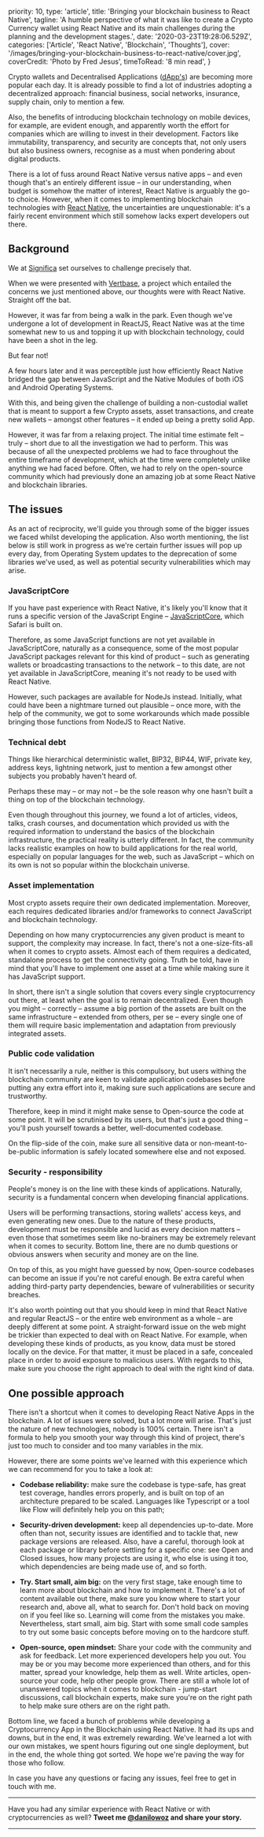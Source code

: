   priority: 10,
  type: 'article',
  title: 'Bringing your blockchain business to React Native',
  tagline:
    'A humble perspective of what it was like to create a Crypto Currency wallet using React Native and its main challenges during the planning and the development stages.',
  date: '2020-03-23T19:28:06.529Z',
  categories: ['Article', 'React Native', 'Blockchain', 'Thoughts'],
  cover: '/images/bringing-your-blockchain-business-to-react-native/cover.jpg',
  coverCredit: 'Photo by Fred Jesus',
  timeToRead: '8 min read',
}

Crypto wallets and Decentralised Applications ([dApp's](https://blockgeeks.com/guides/dapps/)) are becoming more popular each day. It is already possible to find a lot of industries adopting a decentralized approach: financial business, social networks, insurance, supply chain, only to mention a few.

Also, the benefits of introducing blockchain technology on mobile devices, for example, are evident enough, and apparently worth the effort for companies which are willing to invest in their development. Factors like immutability, transparency, and security are concepts that, not only users but also business owners, recognise as a must when pondering about digital products.

There is a lot of fuss around React Native versus native apps – and even though that's an entirely different issue – in our understanding, when budget is somehow the matter of interest, React Native is arguably the go-to choice. However, when it comes to implementing blockchain technologies with [React Native](https://reactnative.dev/), the uncertainties are unquestionable: it's a fairly recent environment which still somehow lacks expert developers out there.

## Background

We at [Significa](https://www.significa.co/) set ourselves to challenge precisely that.

When we were presented with [Vertbase](https://www.vertbase.com/), a project which entailed the concerns we just mentioned above, our thoughts were with React Native. Straight off the bat.

However, it was far from being a walk in the park. Even though we've undergone a lot of development in ReactJS, React Native was at the time somewhat new to us and topping it up with blockchain technology, could have been a shot in the leg.

But fear not!

A few hours later and it was perceptible just how efficiently React Native bridged the gap between JavaScript and the Native Modules of both iOS and Android Operating Systems.

With this, and being given the challenge of building a non-custodial wallet that is meant to support a few Crypto assets, asset transactions, and create new wallets – amongst other features – it ended up being a pretty solid App.

However, it was far from a relaxing project. The initial time estimate felt – truly – short due to all the investigation we had to perform. This was because of all the unexpected problems we had to face throughout the entire timeframe of development, which at the time were completely unlike anything we had faced before. Often, we had to rely on the open-source community which had previously done an amazing job at some React Native and blockchain libraries.

## The issues

As an act of reciprocity, we'll guide you through some of the bigger issues we faced whilst developing the application. Also worth mentioning, the list below is still work in progress as we're certain further issues will pop up every day, from Operating System updates to the deprecation of some libraries we've used, as well as potential security vulnerabilities which may arise.

### JavaScriptCore

If you have past experience with React Native, it's likely you'll know that it runs a specific version of the JavaScript Engine – [JavaScriptCore](https://developer.apple.com/documentation/javascriptcore), which Safari is built on.

Therefore, as some JavaScript functions are not yet available in JavaScriptCore, naturally as a consequence, some of the most popular JavaScript packages relevant for this kind of product – such as generating wallets or broadcasting transactions to the network – to this date, are not yet available in JavaScriptCore, meaning it's not ready to be used with React Native.

However, such packages are available for NodeJs instead. Initially, what could have been a nightmare turned out plausible – once more, with the help of the community, we got to some workarounds which made possible bringing those functions from NodeJS to React Native.

### Technical debt

Things like hierarchical deterministic wallet, BIP32, BIP44, WIF, private key, address keys, lightning network, just to mention a few amongst other subjects you probably haven't heard of.

Perhaps these may – or may not – be the sole reason why one hasn't built a thing on top of the blockchain technology.

Even though throughout this journey, we found a lot of articles, videos, talks, crash courses, and documentation which provided us with the required information to understand the basics of the blockchain infrastructure, the practical reality is utterly different. In fact, the community lacks realistic examples on how to build applications for the real world, especially on popular languages for the web, such as JavaScript – which on its own is not so popular within the blockchain universe.

### Asset implementation

Most crypto assets require their own dedicated implementation. Moreover, each requires dedicated libraries and/or frameworks to connect JavaScript and blockchain technology.

Depending on how many cryptocurrencies any given product is meant to support, the complexity may increase. In fact, there's not a one-size-fits-all when it comes to crypto assets. Almost each of them requires a dedicated, standalone process to get the connectivity going. Truth be told, have in mind that you'll have to implement one asset at a time while making sure it has JavaScript support.

In short, there isn't a single solution that covers every single cryptocurrency out there, at least when the goal is to remain decentralized. Even though you might – correctly – assume a big portion of the assets are built on the same infrastructure – extended from others, per se – every single one of them will require basic implementation and adaptation from previously integrated assets.

### Public code validation

It isn't necessarily a rule, neither is this compulsory, but users withing the blockchain community are keen to validate application codebases before putting any extra effort into it, making sure such applications are secure and trustworthy.

Therefore, keep in mind it might make sense to Open-source the code at some point. It will be scrutinised by its users, but that's just a good thing – you'll push yourself towards a better, well-documented codebase.

On the flip-side of the coin, make sure all sensitive data or non-meant-to-be-public information is safely located somewhere else and not exposed.

### Security - responsibility

People's money is on the line with these kinds of applications. Naturally, security is a fundamental concern when developing financial applications.

Users will be performing transactions, storing wallets' access keys, and even generating new ones. Due to the nature of these products, development must be responsible and lucid as every decision matters – even those that sometimes seem like no-brainers may be extremely relevant when it comes to security. Bottom line, there are no dumb questions or obvious answers when security and money are on the line.

On top of this, as you might have guessed by now, Open-source codebases can become an issue if you're not careful enough. Be extra careful when adding third-party party dependencies, beware of vulnerabilities or security breaches.

It's also worth pointing out that you should keep in mind that React Native and regular ReactJS – or the entire web environment as a whole – are deeply different at some point. A straight-forward issue on the web might be trickier than expected to deal with on React Native. For example, when developing these kinds of products, as you know, data must be stored locally on the device. For that matter, it must be placed in a safe, concealed place in order to avoid exposure to malicious users. With regards to this, make sure you choose the right approach to deal with the right kind of data.

## One possible approach

There isn't a shortcut when it comes to developing React Native Apps in the blockchain. A lot of issues were solved, but a lot more will arise. That's just the nature of new technologies, nobody is 100% certain. There isn't a formula to help you smooth your way through this kind of project, there's just too much to consider and too many variables in the mix.

However, there are some points we've learned with this experience which we can recommend for you to take a look at:

- **Codebase reliability:** make sure the codebase is type-safe, has great test coverage, handles errors properly, and is built on top of an architecture prepared to be scaled. Languages like Typescript or a tool like Flow will definitely help you on this path;

- **Security-driven development:** keep all dependencies up-to-date. More often than not, security issues are identified and to tackle that, new package versions are released. Also, have a careful, thorough look at each package or library before settling for a specific one: see Open and Closed issues, how many projects are using it, who else is using it too, which dependencies are being made use of, and so forth.

- **Try. Start small, aim big:** on the very first stage, take enough time to learn more about blockchain and how to implement it. There's a lot of content available out there, make sure you know where to start your research and, above all, what to search for. Don't hold back on moving on if you feel like so. Learning will come from the mistakes you make. Nevertheless, start small, aim big. Start with some small code samples to try out some basic concepts before moving on to the hardcore stuff.

- **Open-source, open mindset:** Share your code with the community and ask for feedback. Let more experienced developers help you out. You may be or you may become more experienced than others, and for this matter, spread your knowledge, help them as well. Write articles, open-source your code, help other people grow. There are still a whole lot of unanswered topics when it comes to blockchain - jump-start discussions, call blockchain experts, make sure you're on the right path to help make sure others are on the right path.

Bottom line, we faced a bunch of problems while developing a Cryptocurrency App in the Blockchain using React Native. It had its ups and downs, but in the end, it was extremely rewarding. We've learned a lot with our own mistakes, we spent hours figuring out one single deployment, but in the end, the whole thing got sorted. We hope we're paving the way for those who follow.

In case you have any questions or facing any issues, feel free to get in touch with me.

---

Have you had any similar experience with React Native or with cryptocurrencies as well? **Tweet me [@danilowoz](https://twitter.com/danilowoz) and share your story.**

---
